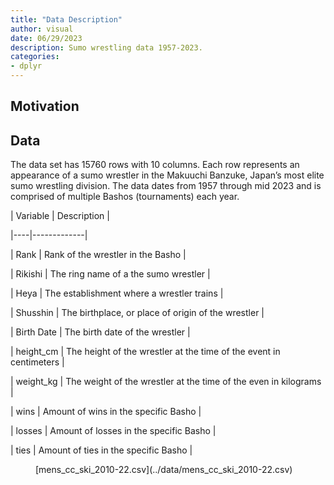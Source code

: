 ```yaml
---
title: "Data Description"
author: visual
date: 06/29/2023
description: Sumo wrestling data 1957-2023.
categories: 
- dplyr
---
```


## Motivation

## Data

The data set has 15760 rows with 10 columns. Each row represents an appearance of a sumo wrestler in the Makuuchi Banzuke, Japan's most elite sumo wrestling division. The data dates from 1957 through mid 2023 and is comprised of multiple Bashos (tournaments) each year.

\| Variable \| Description \|

\|\-\-\--\|\-\-\-\-\-\-\-\-\-\-\-\--\|

\| Rank \| Rank of the wrestler in the Basho \|

\| Rikishi \| The ring name of a the sumo wrestler \|

\| Heya \| The establishment where a wrestler trains \|

\| Shusshin \| The birthplace, or place of origin of the wrestler \|

\| Birth Date \| The birth date of the wrestler \|

\| height_cm \| The height of the wrestler at the time of the event in centimeters \|

\| weight_kg \| The weight of the wrestler at the time of the even in kilograms \|

\| wins \| Amount of wins in the specific Basho \|

\| losses \| Amount of losses in the specific Basho \|

\| ties \| Amount of ties in the specific Basho \|

:   \[mens_cc_ski_2010-22.csv\](../data/mens_cc_ski_2010-22.csv)
